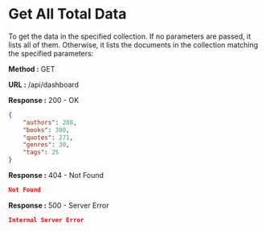 
# Get All Total Data

To get the data in the specified collection. If no parameters are passed, it lists all of them.
Otherwise, it lists the documents in the collection matching the specified parameters:

**Method :** <Badge variant="success">GET</Badge>

**URL :** <Badge variant="dark">/api/dashboard</Badge>

**Response :** <BadgeOutline variant="success">200 - OK</BadgeOutline>

```json
{
	"authors": 288,
	"books": 300,
	"quotes": 271,
	"genres": 30,
	"tags": 25
}
```

**Response :** <BadgeOutline variant="warning">404 - Not Found</BadgeOutline>

```json
Not Found
```

**Response :** <BadgeOutline variant="danger">500 - Server Error</BadgeOutline>

```json
Internal Server Error
```
